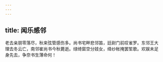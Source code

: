 ```yaml
---
---
---
```

title: 闻乐感邻
---



老去亲朋零落尽，秋来弦管感伤多。尚书宅畔悲邻笛，廷尉门前叹雀罗。东邻王大理去冬云亡，南邻崔尚书今秋薨逝。绿绮窗空分妓女，绛纱帐掩罢笙歌。欢娱未足身先去，争奈书生薄命何！